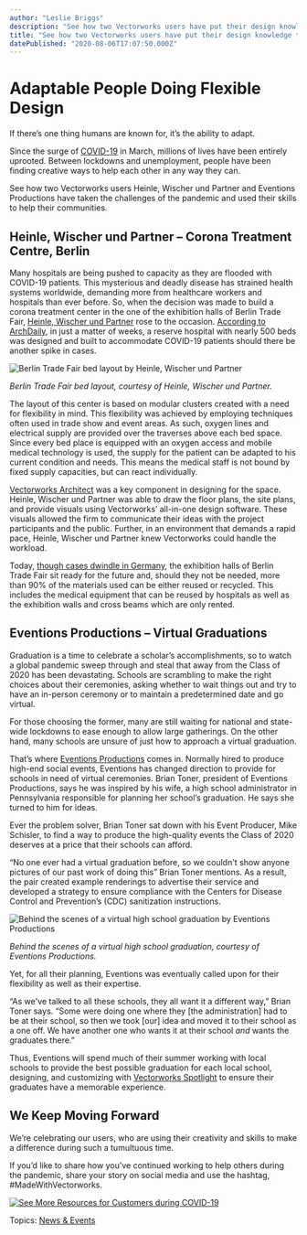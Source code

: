 ```yaml
---
author: "Leslie Briggs"
description: "See how two Vectorworks users have put their design knowledge to use for their communities during a global pandemic."
title: "See how two Vectorworks users have put their design knowledge to use for their communities during a global pandemic." 
datePublished: "2020-08-06T17:07:50.000Z"
---
```

# Adaptable People Doing Flexible Design

If there’s one thing humans are known for, it’s the ability to adapt.

Since the surge of [COVID-19](/how-vectorworks-is-helping-customers-during-covid-19?utm%5Fcampaign=blog&utm%5Fmedium=planetvectorworks&utm%5Fsource=intext&utm%5Fcontent=080620vectorworksincovid) in March, millions of lives have been entirely uprooted. Between lockdowns and unemployment, people have been finding creative ways to help each other in any way they can.

See how two Vectorworks users Heinle, Wischer und Partner and Eventions Productions have taken the challenges of the pandemic and used their skills to help their communities.

## Heinle, Wischer und Partner – Corona Treatment Centre, Berlin

Many hospitals are being pushed to capacity as they are flooded with COVID-19 patients. This mysterious and deadly disease has strained health systems worldwide, demanding more from healthcare workers and hospitals than ever before. So, when the decision was made to build a corona treatment center in the one of the exhibition halls of Berlin Trade Fair, [Heinle, Wischer und Partner](https://www.heinlewischerpartner.de/) rose to the occasion. [According to ArchDaily](https://www.archdaily.com/940802/corona-treatment-centre-berlin-heinle-wischer-und-partner), in just a matter of weeks, a reserve hospital with nearly 500 beds was designed and built to accommodate COVID-19 patients should there be another spike in cases.

![Berlin Trade Fair bed layout by Heinle, Wischer und Partner](https://blog.vectorworks.net/hs-fs/hubfs/Blog%20Images/200806_VectorworksInCOVID/blog-images-resize-july-28-2.jpg?width=600&name=blog-images-resize-july-28-2.jpg)

_Berlin Trade Fair bed layout, courtesy of Heinle, Wischer und Partner._

The layout of this center is based on modular clusters created with a need for flexibility in mind. This flexibility was achieved by employing techniques often used in trade show and event areas. As such, oxygen lines and electrical supply are provided over the traverses above each bed space. Since every bed place is equipped with an oxygen access and mobile medical technology is used, the supply for the patient can be adapted to his current condition and needs. This means the medical staff is not bound by fixed supply capacities, but can react individually.

[Vectorworks Architect](https://www.vectorworks.net/en-US/architect?utm%5Fcampaign=blog&utm%5Fmedium=planetvectorworks&utm%5Fsource=intext&utm%5Fcontent=080620vectorworksincovid) was a key component in designing for the space. Heinle, Wischer und Partner was able to draw the floor plans, the site plans, and provide visuals using Vectorworks’ all-in-one design software. These visuals allowed the firm to communicate their ideas with the project participants and the public. Further, in an environment that demands a rapid pace, Heinle, Wischer und Partner knew Vectorworks could handle the workload.

Today, [though cases dwindle in Germany](https://www.coronatracker.com/country/germany/), the exhibition halls of Berlin Trade Fair sit ready for the future and, should they not be needed, more than 90% of the materials used can be either reused or recycled. This includes the medical equipment that can be reused by hospitals as well as the exhibition walls and cross beams which are only rented.

## Eventions Productions – Virtual Graduations

Graduation is a time to celebrate a scholar’s accomplishments, so to watch a global pandemic sweep through and steal that away from the Class of 2020 has been devastating. Schools are scrambling to make the right choices about their ceremonies, asking whether to wait things out and try to have an in-person ceremony or to maintain a predetermined date and go virtual.

For those choosing the former, many are still waiting for national and state-wide lockdowns to ease enough to allow large gatherings. On the other hand, many schools are unsure of just how to approach a virtual graduation.

That’s where [Eventions Productions](https://eventionsproductions.com/) comes in. Normally hired to produce high-end social events, Eventions has changed direction to provide for schools in need of virtual ceremonies. Brian Toner, president of Eventions Productions, says he was inspired by his wife, a high school administrator in Pennsylvania responsible for planning her school’s graduation. He says she turned to him for ideas.

Ever the problem solver, Brian Toner sat down with his Event Producer, Mike Schisler, to find a way to produce the high-quality events the Class of 2020 deserves at a price that their schools can afford.

“No one ever had a virtual graduation before, so we couldn't show anyone pictures of our past work of doing this” Brian Toner mentions. As a result, the pair created example renderings to advertise their service and developed a strategy to ensure compliance with the Centers for Disease Control and Prevention’s (CDC) sanitization instructions.

![Behind the scenes of a virtual high school graduation by Eventions Productions](https://blog.vectorworks.net/hs-fs/hubfs/Blog%20Images/200806_VectorworksInCOVID/IMG_0418.jpg?width=600&name=IMG_0418.jpg)

_Behind the scenes of a virtual high school graduation, courtesy of Eventions Productions._

Yet, for all their planning, Eventions was eventually called upon for their flexibility as well as their expertise.

“As we've talked to all these schools, they all want it a different way,” Brian Toner says. “Some were doing one where they \[the administration\] had to be at their school, so then we took \[our\] idea and moved it to their school as a one off. We have another one who wants it at their school _and_ wants the graduates there.”

Thus, Eventions will spend much of their summer working with local schools to provide the best possible graduation for each local school, designing, and customizing with [Vectorworks Spotlight](http://vectorworks.net/en-US/spotlight?utm%5Fcampaign=blog&utm%5Fmedium=planetvectorworks&utm%5Fsource=intext&utm%5Fcontent=080620vectorworksincovid) to ensure their graduates have a memorable experience.

## We Keep Moving Forward

We’re celebrating our users, who are using their creativity and skills to make a difference during such a tumultuous time.

If you’d like to share how you’ve continued working to help others during the pandemic, share your story on social media and use the hashtag, #MadeWithVectorworks.

[![See More Resources for Customers during COVID-19](https://no-cache.hubspot.com/cta/default/3018241/931fc12c-a9e4-476e-b2b8-ef6942cb14c8.png)](https://cta-redirect.hubspot.com/cta/redirect/3018241/931fc12c-a9e4-476e-b2b8-ef6942cb14c8) 

 Topics: [News & Events](https://blog.vectorworks.net/topic/news-events) 

 